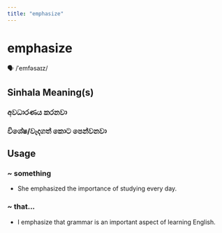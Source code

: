 ```yaml
---
title: "emphasize"
---
```


# emphasize

🗣️ /ˈemfəsaɪz/

## Sinhala Meaning(s)

### අවධාරණය කරනවා
### විශේෂ/වැදගත් කොට පෙන්වනවා

## Usage

### ~ something

- She emphasized the importance of studying every day.


### ~ that...

- I emphasize that grammar is an important aspect of learning English.

